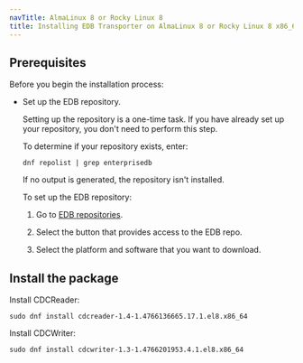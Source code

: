 ```yaml
---
navTitle: AlmaLinux 8 or Rocky Linux 8
title: Installing EDB Transporter on AlmaLinux 8 or Rocky Linux 8 x86_64
---
```


## Prerequisites

Before you begin the installation process:

- Set up the EDB repository.

  Setting up the repository is a one-time task. If you have already set up your repository, you don't need to perform this step.

  To determine if your repository exists, enter:

  `dnf repolist | grep enterprisedb`

  If no output is generated, the repository isn't installed.

  To set up the EDB repository:

  1. Go to [EDB repositories](https://www.enterprisedb.com/repos-downloads).

  1. Select the button that provides access to the EDB repo.

  1. Select the platform and software that you want to download.

## Install the package

Install CDCReader:

```shell
sudo dnf install cdcreader-1.4-1.4766136665.17.1.el8.x86_64
```

Install CDCWriter:

```shell
sudo dnf install cdcwriter-1.3-1.4766201953.4.1.el8.x86_64
```
